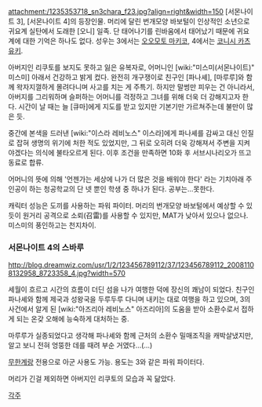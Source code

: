 attachment:/1235353718_sn3chara_f23.jpg?align=right&width=150 [서몬나이트 3], [서몬나이트 4]의 등장인물. 머리에 달린 번개모양 바보털이 인상적인 소년으로 귀요계 실탄에서 도래한 [오니] 일족. 단 태어나기를 린바움에서 태어났기 때문에 귀요계에 대한 기억은 하나도 없다. 성우는 3에서는 [[오오모토 마키코]], 4에서는 [[코니시 카츠유키]].

아버지인 리쿠토를 보지도 못하고 잃은 유복자로, 어머니인 [wiki:"미스미(서몬나이트)" 미스미] 아래서 건강하고 밝게 컸다. 완전히 개구쟁이로 친구인 [파나셰], [마루루]와 함께 왁자지껄하게 몰려다니며 사고를 치는 게 주특기. 하지만 말썽만 피우는 건 아니라서, 아버지를 그리워하며 슬퍼하는 어머니를 걱정하고 그녀를 위해 더욱 더 강해지고자 한다. 시간이 날 때는 늘 [큐마]에게 지도를 받고 있지만 기본기만 가르쳐주는데 불만이 많은 듯.

중간에 본색을 드러낸 [wiki:"이스라 레비노스" 이스라]에게 파나셰를 감싸고 대신 인질로 잡혀 생명의 위기에 처한 적도 있었지만, 그 뒤로 오히려 더욱 강해져서 주변을 지켜야겠다는 의식에 불타오르게 된다. 이후 조건을 만족하면 10화 후 서브시나리오가 뜨고 동료로 합류.

어머니의 뜻에 의해 '언젠가는 세상에 나가 더 많은 것을 배워야 한다' 라는 기치아래 주인공이 하는 청공학교의 단 넷 뿐인 학생 중 하나가 된다. 공부는…못한다.

캐릭터 성능은 도끼를 사용하는 파워 파이터. 머리의 번개모양 바보털에서 예상할 수 있듯이 원거리 공격으로 소뢰(召雷)를 사용할 수 있지만, MAT가 낮아서 있으나 없으나. 미스미의 풍인하고는 천지차이.

=== 서몬나이트 4의 스바루 ===
http://blog.dreamwiz.com/usr/1/2/123456789112/37/123456789112_20081108132958_8723358_4.jpg?width=570


세월이 흐르고 시간의 흐름이 더딘 섬을 나가 여행한 덕에 장신의 쾌남이 되었다. 친구인 파나셰와 함께 제국과 성왕국을 두루두루 다니며 내키는 대로 여행을 하고 있으며, 3의 사건에서 알게 된 [wiki:"아즈리아 레비노스" 아즈리아]의 도움을 받아 소환수로서 접하게 되는 온갖 오해에 능숙하게 대처하는 중.

마루루가 실종되었다고 생각해 파나셰와 함께 근처의 소환수 밀매조직을 캐박살냈지만, 알고 보니 전혀 엉뚱한 데를 때려 부순 거였다…(…)

[[무한계랑]] 전용으로 아군 사용도 가능. 용도는 3와 같은 파워 파이터다.

머리가 긴걸 제외하면 아버지인 리쿠토의 모습과 꼭 닮았다.

[[각주]]
